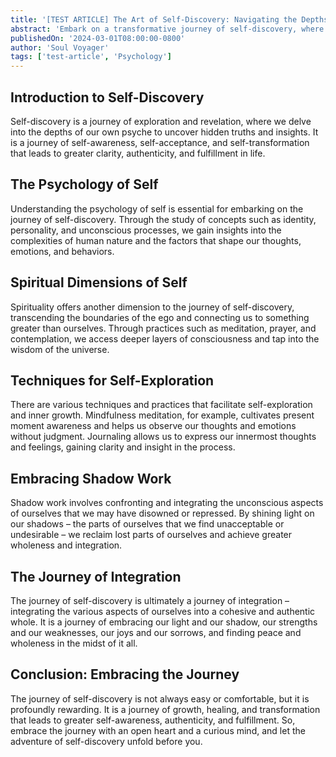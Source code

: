 ```yaml
---
title: '[TEST ARTICLE] The Art of Self-Discovery: Navigating the Depths of the Human Psyche'
abstract: 'Embark on a transformative journey of self-discovery, where the mysteries of the human psyche unfold before your eyes. Explore the realms of psychology, spirituality, and personal growth as you delve into the depths of your own consciousness. Learn techniques for introspection, mindfulness, and self-reflection, and uncover hidden aspects of yourself that hold the key to fulfillment and inner peace. Join us as we embark on a quest to unlock the secrets of the self and embrace the journey of self-realization.'
publishedOn: '2024-03-01T08:00:00-0800'
author: 'Soul Voyager'
tags: ['test-article', 'Psychology']
---
```


## Introduction to Self-Discovery

Self-discovery is a journey of exploration and revelation, where we delve into the depths of our own psyche to uncover hidden truths and insights. It is a journey of self-awareness, self-acceptance, and self-transformation that leads to greater clarity, authenticity, and fulfillment in life.

## The Psychology of Self

Understanding the psychology of self is essential for embarking on the journey of self-discovery. Through the study of concepts such as identity, personality, and unconscious processes, we gain insights into the complexities of human nature and the factors that shape our thoughts, emotions, and behaviors.

## Spiritual Dimensions of Self

Spirituality offers another dimension to the journey of self-discovery, transcending the boundaries of the ego and connecting us to something greater than ourselves. Through practices such as meditation, prayer, and contemplation, we access deeper layers of consciousness and tap into the wisdom of the universe.

## Techniques for Self-Exploration

There are various techniques and practices that facilitate self-exploration and inner growth. Mindfulness meditation, for example, cultivates present moment awareness and helps us observe our thoughts and emotions without judgment. Journaling allows us to express our innermost thoughts and feelings, gaining clarity and insight in the process.

## Embracing Shadow Work

Shadow work involves confronting and integrating the unconscious aspects of ourselves that we may have disowned or repressed. By shining light on our shadows – the parts of ourselves that we find unacceptable or undesirable – we reclaim lost parts of ourselves and achieve greater wholeness and integration.

## The Journey of Integration

The journey of self-discovery is ultimately a journey of integration – integrating the various aspects of ourselves into a cohesive and authentic whole. It is a journey of embracing our light and our shadow, our strengths and our weaknesses, our joys and our sorrows, and finding peace and wholeness in the midst of it all.

## Conclusion: Embracing the Journey

The journey of self-discovery is not always easy or comfortable, but it is profoundly rewarding. It is a journey of growth, healing, and transformation that leads to greater self-awareness, authenticity, and fulfillment. So, embrace the journey with an open heart and a curious mind, and let the adventure of self-discovery unfold before you.
